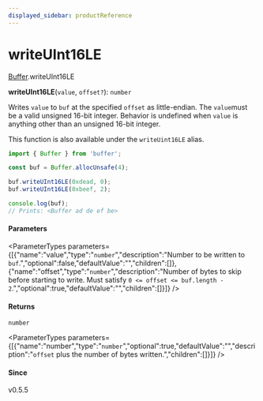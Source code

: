 ```yaml
---
displayed_sidebar: productReference
---
```



# writeUInt16LE

[Buffer](../../interfaces/Buffer.mdx).writeUInt16LE

**writeUInt16LE**(`value`, `offset?`): `number`

Writes `value` to `buf` at the specified `offset` as little-endian. The `value`must be a valid unsigned 16-bit integer. Behavior is undefined when `value` is
anything other than an unsigned 16-bit integer.

This function is also available under the `writeUint16LE` alias.

```js
import { Buffer } from 'buffer';

const buf = Buffer.allocUnsafe(4);

buf.writeUInt16LE(0xdead, 0);
buf.writeUInt16LE(0xbeef, 2);

console.log(buf);
// Prints: <Buffer ad de ef be>
```

#### Parameters

<ParameterTypes parameters={[{"name":"value","type":"`number`","description":"Number to be written to `buf`.","optional":false,"defaultValue":"","children":[]},{"name":"offset","type":"`number`","description":"Number of bytes to skip before starting to write. Must satisfy `0 <= offset <= buf.length - 2`.","optional":true,"defaultValue":"","children":[]}]} />

#### Returns

`number`

<ParameterTypes parameters={[{"name":"number","type":"`number`","optional":true,"defaultValue":"","description":"`offset` plus the number of bytes written.","children":[]}]} />

#### Since

v0.5.5
